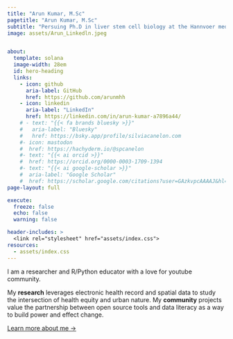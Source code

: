 ```yaml
---
title: "Arun Kumar, M.Sc"
pagetitle: "Arun Kumar, M.Sc"
subtitle: "Persuing Ph.D in liver stem cell biology at the Hannvoer medical school"
image: assets/Arun_Linkedln.jpeg


about:
  template: solana
  image-width: 28em
  id: hero-heading
  links:
    - icon: github
      aria-label: GitHub
      href: https://github.com/arunmhh
    - icon: linkedin
      aria-label: "LinkedIn"
      href: https://linkedin.com/in/arun-kumar-a7896a44/
    # - text: "{{< fa brands bluesky >}}" 
    #   aria-label: "Bluesky"
    #   href: https://bsky.app/profile/silviacanelon.com
    #- icon: mastodon
    #  href: https://hachyderm.io/@spcanelon
    #- text: "{{< ai orcid >}}"
    #  href: https://orcid.org/0000-0003-1709-1394
    #- text: "{{< ai google-scholar >}}"
    #  aria-label: "Google Scholar"
    #  href: https://scholar.google.com/citations?user=GAzkvpcAAAAJ&hl=en&oi=ao
page-layout: full

execute: 
  freeze: false
  echo: false
  warning: false

header-includes: >
  <link rel="stylesheet" href="assets/index.css">
resources:
  - assets/index.css
---
```


::: {#hero-heading}
I am a researcher and R/Python educator with a love for youtube community. <br>

My **research** leverages electronic health record and spatial data to study the intersection of health equity and urban nature. My **community** projects value the partnership between open source tools and data literacy as a way to build power and effect change.

[Learn more about me →](/about){.about-links .subtitle}
:::

```{}
```
